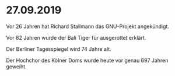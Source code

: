 # 27.09.2019

Vor 26 Jahren hat Richard Stallmann das GNU-Projekt angekündigt.

Vor 82 Jahren wurde der Bali Tiger für ausgerottet erklärt.

Der Berliner Tagesspiegel wird 74 Jahre alt.

Der Hochchor des Kölner Doms wurde heute vor genau 697 Jahren geweiht.

